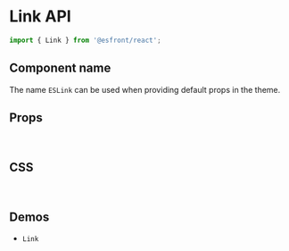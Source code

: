 
<Meta title="Components API/Link" />

# Link API

```js
import { Link } from '@esfront/react';
```

## Component name

The name `ESLink` can be used when providing default props in the theme.

## Props

<TableInterface name="LinkProps" variant="props" />

<br />

## CSS

<TableInterface name="LinkClasses" variant="css" />

<br />

## Demos

<ul>
  <li>
    <LinkTo kind="components-Link" story="demo">
      <code>Link</code>
    </LinkTo>
  </li>
</ul>
